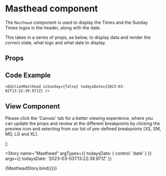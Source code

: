 

<Meta
  title="Newskit Components/Navigation/Masthead"
  component={EditionMasthead}
/>

# Masthead component
The `Masthead` component is used to display the Times and the Sunday Times logos in the header, along with the date.

This takes in a series of props, as below, to display data and render the correct state, what logo and what date to display.

## Props
<Props of={EditionMasthead} />

## Code Example
`<EditionMasthead
  isSunday={false}
  todaysDate={2023-03-02T13:22:39.971Z}
/>`

## View Component
Please click the 'Canvas' tab for a better viewing experience, where you can update the props and review at the different breakpoints by clicking the preview icon and selecting from our list of pre-defined breakpoints (XS, SM, MD, LG and XL).

  <NewsKitProvider theme={TimesWebLightTheme}>
    <EditionMasthead isSunday={isSunday} todaysDate={todaysDate} />
  </NewsKitProvider>
);

<Story
  name="Masthead"
  argTypes={{ todaysDate: { control: 'date' } }}
  args={{ todaysDate: '2023-03-03T13:22:39.971Z' }}
>
  {MastheadStory.bind({})}
</Story>
